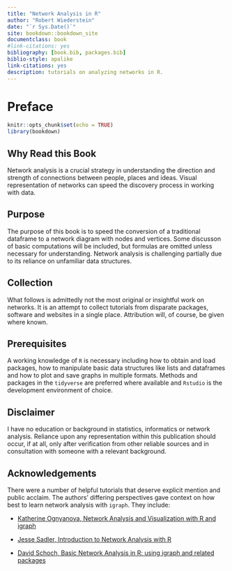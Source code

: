 ```yaml
---
title: "Network Analysis in R"
author: "Robert Wiederstein"
date: "`r Sys.Date()`"
site: bookdown::bookdown_site
documentclass: book
#link-citations: yes
bibliography: [book.bib, packages.bib]
biblio-style: apalike
link-citations: yes
description: tutorials on analyzing networks in R.
---
```


# Preface {-}

```r
knitr::opts_chunk$set(echo = TRUE)
library(bookdown)
```

## Why Read this Book

Network analysis is a crucial strategy in understanding the direction and strength of connections between people, places and ideas. Visual representation of networks can speed the discovery process in working with data.

## Purpose

The purpose of this book is to speed the conversion of a traditional dataframe to a network diagram with nodes and vertices. Some discusson of basic computations will be included, but formulas are omitted unless necessary for understanding.  Network analysis is challenging partially due to its reliance on unfamiliar data structures.

## Collection

What follows is admittedly not the most original or insightful work on networks.  It is an attempt to collect tutorials from disparate packages, software and websites in a single place. Attribution will, of course, be given where known.

## Prerequisites

A working knowledge of `R` is necessary including how to obtain and load packages, how to manipulate basic data structures like lists and dataframes and how to plot and save graphs in multiple formats. Methods and packages in the `tidyverse` are preferred where available and  `Rstudio` is the development environment of choice.

## Disclaimer

I have no education or background in statistics, informatics or network analysis.  Reliance upon any representation within this publication should occur, if at all,  only after verification from other reliable sources and in consultation with someone with a relevant background.

## Acknowledgements

There were a number of helpful tutorials that deserve explicit mention and public acclaim.  The authors' differing perspectives gave context on how best to learn network analysis with `igraph`.  They include:

- [Katherine Ognyanova, Network Analysis and Visualization with R and igraph](https://kateto.net/networks-r-igraph)

- [Jesse Sadler, Introduction to Network Analysis with R](https://www.jessesadler.com/post/network-analysis-with-r/)

- [David Schoch, Basic Network Analysis in R: using igraph and related packages](http://mr.schochastics.net/netAnaR.html) 





